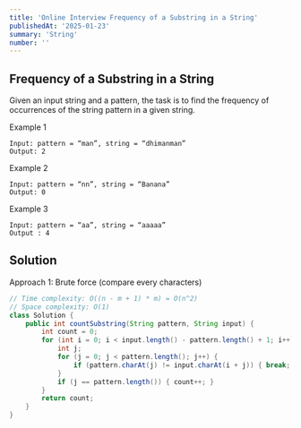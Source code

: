 ```yaml
---
title: 'Online Interview Frequency of a Substring in a String'
publishedAt: '2025-01-23'
summary: 'String'
number: ''
---
```


## Frequency of a Substring in a String

Given an input string and a pattern, the task is to find the frequency of occurrences of the string pattern in a given string.


Example 1
`````
Input: pattern = “man”, string = “dhimanman”
Output: 2
`````

Example 2
`````
Input: pattern = “nn”, string = “Banana”
Output: 0
`````

Example 3
`````
Input: pattern = “aa”, string = “aaaaa”
Output : 4
`````


## Solution
Approach 1: Brute force (compare every characters)
````JAVA
// Time complexity: O((n - m + 1) * m) = O(n^2)
// Space complexity: O(1)
class Solution {
    public int countSubstring(String pattern, String input) {
        int count = 0;
        for (int i = 0; i < input.length() - pattern.length() + 1; i++) {
            int j;
            for (j = 0; j < pattern.length(); j++) {
                if (pattern.charAt(j) != input.charAt(i + j)) { break; }
            }
            if (j == pattern.length()) { count++; }
        }
        return count;
    }
}
````